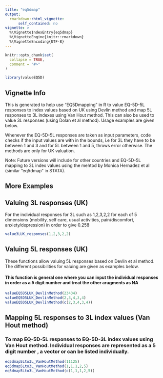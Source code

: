 ```yaml
---
title: "eq5dmap"
output: 
  rmarkdown::html_vignette:
      self_contained: no
vignette: >
  %\VignetteIndexEntry{eq5dmap}
  %\VignetteEngine{knitr::rmarkdown}
  %\VignetteEncoding{UTF-8}
---
```


```r
knitr::opts_chunk$set(
  collapse = TRUE,
  comment = "#>"
)
```

```r
library(valueEQ5D)
```
## Vignette Info

This is generated to help use "EQ5Dmapping" in R to value EQ-5D-5L responses to index values based on UK using Devlin method and map 5L responses to 3L indexes using Van Hout method. This can also be used to value 3L responses (using Dolan et al method). Usage examples are given below.

Whenever the EQ-5D-5L responses are taken as input parameters, code checks if the input values are with in the bounds, i.e for 3L they have to be between 1 and 3 and for 5L between 1 and 5, throws error otherwise. The methods are only for UK valuation. 

Note: Future versions will include for other countries and EQ-5D-5L mapping to 3L index values using the mehtod by Monica Hernadez et al (similar "eq5dmap" in STATA).

## More Examples

## Valuing 3L responses (UK) 

For the individual responses for 3L such as 1,2,3,2,2 for each of 5 dimensions (mobility, self care, usual activities, pain/discomfort, anxiety/depression) in order  to give 0.258
```r
value3LUK_responses(1,2,3,2,2)
```

## Valuing 5L responses (UK) 

These functions allow valuing 5L responses based on Devlin et al method. The different possibilities for valuing are given as examples below.

#### This function is general one where you can input the individual responses in order as a 5 digit number and treat the other arugments as NA
```r
valueEQ5D5LUK_DevlinMethod(23434)
valueEQ5D5LUK_DevlinMethod(2,3,4,3,4)
valueEQ5D5LUK_DevlinMethod(c(2,3,4,3,4))
```

## Mapping 5L responses to 3L index values (Van Hout method)

### To map EQ-5D-5L responses to EQ-5D-3L index values using Van Hout method. Individual responses are represented as a 5 digit number , a vector or can be listed individually. 
```r
eq5dmap5Lto3L_VanHoutMethod(11125)
eq5dmap5Lto3L_VanHoutMethod(1,1,1,2,5)
eq5dmap5Lto3L_VanHoutMethod(c(1,1,1,2,5))
```






